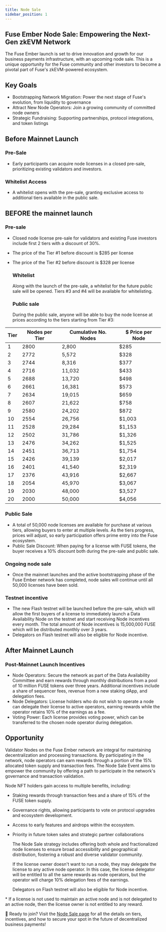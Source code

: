 ```yaml
---
title: Node Sale
sidebar_position: 1
---
```


## Fuse Ember Node Sale: Empowering the Next-Gen zkEVM Network​

The Fuse Ember launch is set to drive innovation and growth for our business payments infrastructure, with an upcoming node sale. This is a unique opportunity for the Fuse community and other investors to become a pivotal part of Fuse's zkEVM-powered ecosystem.

## Key Goals​

- Bootstrapping Network Migration: Power the next stage of Fuse's evolution, from liquidity to governance
- Attract New Node Operators: Join a growing community of committed node owners
- Strategic Fundraising: Supporting partnerships, protocol integrations, and token listings

## Before Mainnet Launch​

### Pre-Sale​

- Early participants can acquire node licenses in a closed pre-sale, prioritizing existing validators and investors.

### Whitelist Access​

- A whitelist opens with the pre-sale, granting exclusive access to additional tiers available in the public sale.

## BEFORE the mainnet launch

### Pre-sale

- Closed node license pre-sale for validators and existing Fuse investors include first 2 tiers with a discount of 30%.
- The price of the Tier #1 before discount is $285 per license
- The price of the Tier #2 before discount is $328 per license

  ### Whitelist

  Along with the launch of the pre-sale, a whitelist for the future public sale will be opened. Tiers #3 and #4 will be available for whitelisting.

  ### Public sale

  During the public sale, anyone will be able to buy the node license at prices according to the tiers starting from Tier #3:

| Tier | Nodes per Tier | Cumulative No. Nodes | $ Price per Node |
| ---- | -------------- | -------------------- | ---------------- |
| 1    | 2800           | 2,800                | $285             |
| 2    | 2772           | 5,572                | $328             |
| 3    | 2744           | 8,316                | $377             |
| 4    | 2716           | 11,032               | $433             |
| 5    | 2688           | 13,720               | $498             |
| 6    | 2661           | 16,381               | $573             |
| 7    | 2634           | 19,015               | $659             |
| 8    | 2607           | 21,622               | $758             |
| 9    | 2580           | 24,202               | $872             |
| 10   | 2554           | 26,756               | $1,003           |
| 11   | 2528           | 29,284               | $1,153           |
| 12   | 2502           | 31,786               | $1,326           |
| 13   | 2476           | 34,262               | $1,525           |
| 14   | 2451           | 36,713               | $1,754           |
| 15   | 2426           | 39,139               | $2,017           |
| 16   | 2401           | 41,540               | $2,319           |
| 17   | 2376           | 43,916               | $2,667           |
| 18   | 2054           | 45,970               | $3,067           |
| 19   | 2030           | 48,000               | $3,527           |
| 20   | 2000           | 50,000               | $4,056           |

### Public Sale​

- A total of 50,000 node licenses are available for purchase at various tiers, allowing buyers to enter at multiple levels. As the tiers progress, prices will adjust, so early participation offers prime entry into the Fuse ecosystem.
- Public Sale Discount: When paying for a license with FUSE tokens, the buyer receives a 10% discount both during the pre-sale and public sale.

### Ongoing node sale

- Once the mainnet launches and the active bootstrapping phase of the Fuse Ember network has completed, node sales will continue until all 50,000 licenses have been sold.

### Testnet incentive

- The new Flash testnet will be launched before the pre-sale, which will allow the first buyers of a license to immediately launch a Data Availability Node on the testnet and start receiving Node incentives every month. The total amount of Node incentives is 15,000,000 FUSE which will be distributed monthly over 3 years.
- Delegators on Flash testnet will also be eligible for Node incentive.

## After Mainnet Launch​

### Post-Mainnet Launch Incentives​

- Node Operators: Secure the network as part of the Data Availability Committee and earn rewards through monthly distributions from a pool of 10 million FUSE tokens over three years. Additional incentives include a share of sequencer fees, revenue from a new staking dApp, and delegation fees.
- Node Delegators: License holders who do not wish to operate a node can delegate their license to active operators, earning rewards while the operator retains 10% of the earnings as a fee.
- Voting Power: Each license provides voting power, which can be transferred to the chosen node operator during delegation.

## Opportunity​

Validator Nodes on the Fuse Ember network are integral for maintaining decentralization and processing transactions. By participating in the network, node operators can earn rewards through a portion of the 15% allocated token supply and transaction fees. The Node Sale Event aims to empower the community by offering a path to participate in the network's governance and transaction validation​.

Node NFT holders gain access to multiple benefits, including:

- Staking rewards through transaction fees and a share of 15% of the FUSE token supply.
- Governance rights, allowing participants to vote on protocol upgrades and ecosystem development.
- Access to early features and airdrops within the ecosystem.
- Priority in future token sales and strategic partner collaborations​

  The Node Sale strategy includes offering both whole and fractionalized node licenses to ensure broad accessibility and geographical distribution, fostering a robust and diverse validator community​.

  If the license owner doesn't want to run a node, they may delegate the license to any active node operator. In this case, the license delegator will be entitled to all the same rewards as node operators, but the operator will charge 10% delegation fees of the earnings.

  Delegators on Flash testnet will also be eligible for Node incentive.

\* If a license is not used to maintain an active node and is not delegated to an active node, then the license owner is not entitled to any reward.

📅 Ready to join? Visit the [Node Sale page](https://www.fuse.io/node-sale) for all the details on tiers, incentives, and how to secure your spot in the future of decentralized business payments!
